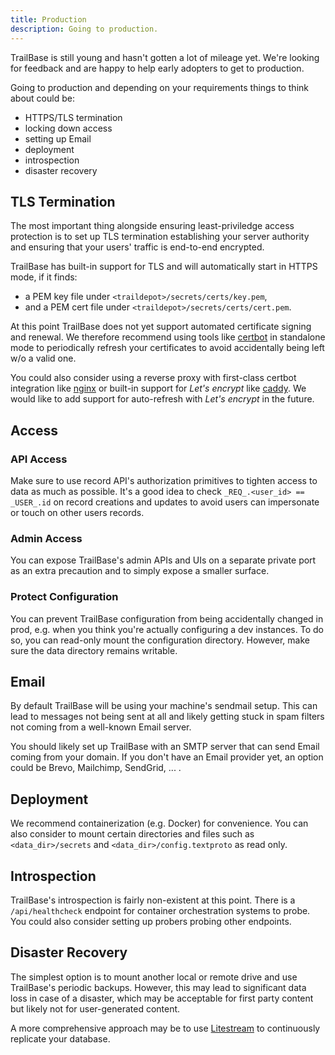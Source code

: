 ```yaml
---
title: Production
description: Going to production.
---
```



<Aside type="caution" title="Production">
  TrailBase is still young and hasn't gotten a lot of mileage yet. We're looking
  for feedback and are happy to help early adopters to get to production.
</Aside>

Going to production and depending on your requirements things to think about
could be:

- HTTPS/TLS termination
- locking down access
- setting up Email
- deployment
- introspection
- disaster recovery

## TLS Termination

The most important thing alongside ensuring least-priviledge access protection
is to set up TLS termination establishing your server authority and ensuring
that your users' traffic is end-to-end encrypted.

TrailBase has built-in support for TLS and will automatically start in HTTPS
mode, if it finds:

 * a PEM key file under `<traildepot>/secrets/certs/key.pem`,
 * and a PEM cert file under `<traildepot>/secrets/certs/cert.pem`.

At this point TrailBase does not yet support automated certificate signing and
renewal.
We therefore recommend using tools like [certbot](https://certbot.eff.org/) in
standalone mode to periodically refresh your certificates to avoid accidentally
being left w/o a valid one.

You could also consider using a reverse proxy with first-class certbot integration
like [nginx](https://nginx.org) or built-in support for *Let's encrypt* like
[caddy](https://caddyserver.com/).
We would like to add support for auto-refresh with *Let's encrypt* in the
future.

## Access

### API Access

Make sure to use record API's authorization primitives to tighten access to
data as much as possible. It's a good idea to check `_REQ_.<user_id> ==
_USER_.id` on record creations and updates to avoid users can impersonate or
touch on other users records.

### Admin Access

You can expose TrailBase's admin APIs and UIs on a separate private port as an
extra precaution and to simply expose a smaller surface.

### Protect Configuration

You can prevent TrailBase configuration from being accidentally changed in
prod, e.g. when you think you're actually configuring a dev instances. To do
so, you can read-only mount the configuration directory. However, make sure the
data directory remains writable.

## Email

By default TrailBase will be using your machine's sendmail setup. This can lead
to messages not being sent at all and likely getting stuck in spam filters not
coming from a well-known Email server.

You should likely set up TrailBase with an SMTP server that can send Email
coming from your domain. If you don't have an Email provider yet, an option
could be Brevo, Mailchimp, SendGrid, ... .

## Deployment

We recommend containerization (e.g. Docker) for convenience. You can also
consider to mount certain directories and files such as `<data_dir>/secrets`
and `<data_dir>/config.textproto` as read only.

## Introspection

TrailBase's introspection is fairly non-existent at this point. There is a
`/api/healthcheck` endpoint for container orchestration systems to probe.
You could also consider setting up probers probing other endpoints.

## Disaster Recovery

The simplest option is to mount another local or remote drive and use
TrailBase's periodic backups.
However, this may lead to significant data loss in case of a disaster, which
may be acceptable for first party content but likely not for user-generated
content.

A more comprehensive approach may be to use [Litestream](https://litestream.io/)
to continuously replicate your database.

